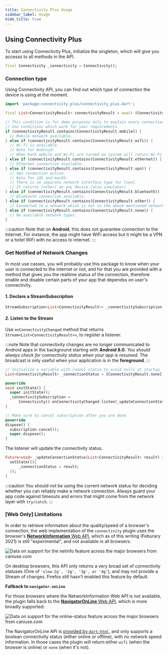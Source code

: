 ```yaml
---
title: Connectivity Plus Usage
sidebar_label: Usage
hide_title: true
---
```


## Using Connectivity Plus

To start using Connectivity Plus, initialize the singleton, which will give you accesss to all methods in the API.

``` dart
final Connectivity _connectivity = Connectivity();
```

### Connection type

Using Connectivity API, you can find out which type of connection the device is using at the moment.

```dart
import 'package:connectivity_plus/connectivity_plus.dart';

final List<ConnectivityResult> connectivityResult = await (Connectivity().checkConnectivity());

// This condition is for demo purposes only to explain every connection type.
// Use conditions which work for your requirements.
if (connectivityResult.contains(ConnectivityResult.mobile)) {
  // Mobile network available.
} else if (connectivityResult.contains(ConnectivityResult.wifi)) {
  // Wi-fi is available.
  // Note for Android:
  // When both mobile and Wi-Fi are turned on system will return Wi-Fi only as active network type
} else if (connectivityResult.contains(ConnectivityResult.ethernet)) {
  // Ethernet connection available.
} else if (connectivityResult.contains(ConnectivityResult.vpn)) {
  // Vpn connection active.
  // Note for iOS and macOS:
  // There is no separate network interface type for [vpn].
  // It returns [other] on any device (also simulator)
} else if (connectivityResult.contains(ConnectivityResult.bluetooth)) {
  // Bluetooth connection available.
} else if (connectivityResult.contains(ConnectivityResult.other)) {
  // Connected to a network which is not in the above mentioned networks.
} else if (connectivityResult.contains(ConnectivityResult.none)) {
  // No available network types
}
```

:::caution
Note that on **Android**, this does not guarantee connection to the Internet.
For instance, the app might have WiFi access but it might be a VPN or
a hotel WiFi with no access to internet.
:::

### Get Notified of Network Changes

In most use casses, you will probably use this package to know when your
user is connected to the internet or not, and for that you are provided
with a method that gives you the realtime status of the connection,
therefore enable and disable certain parts of your app that dependss on
user's connectivity.

#### 1. Declare a StreamSubscription

``` dart
StreamSubscription<List<ConnectivityResult>> _connectivitySubscription;
```

#### 2. Listen to the Stream

Use `onConnectivityChanged` method that returns `Stream<List<ConnectivityResult>>`,
to register a listener.

:::note
Note that connectivity changes are no longer communicated to Android apps
in the background starting with **Android 8.0**.
*You should always check for connectivity status when your app is resumed.*
The broadcast is only useful when your application is in the **foreground**.
:::

``` dart
// Initialize a variable with [none] status to avoid nulls at startup
List<ConnectivityResult> _connectionStatus = [ConnectivityResult.none];

@override
void initState() {
  super.initState();
  _connectivitySubscription =
      Connectivity().onConnectivityChanged.listen(_updateConnectionStatus);
}

// Make sure to cancel subscription after you are done
@override
dispose() {
  subscription.cancel();
  super.dispose();
}
```

The listener will update the connectivity status.

``` dart
Future<void> _updateConnectionStatus(List<ConnectivityResult> result) async {
  setState((){
      _connectionStatus = result;
  });
}
```

:::caution
You should not be using the current network status for deciding
whether you can reliably make a network connection.
Always guard your app code against timeouts and errors that might come
from the network layer with `try/catch`.
:::

### [Web Only] Limitations

In order to retrieve information about the quality/speed of a browser's connection,
the web implementation of the `connectivity` plugin uses the browser's
[**NetworkInformation** Web API](https://developer.mozilla.org/en-US/docs/Web/API/NetworkInformation),
which as of this writing (Feburary 2021) is still "experimental", and not available in
all browsers:

![Data on support for the netinfo feature across the major browsers from caniuse.com](https://caniuse.bitsofco.de/image/netinfo.png)

On desktop browsers, this API only returns a very broad set of connectivity statuses (One of `'slow-2g', '2g', '3g', or '4g'`), and may *not* provide a Stream of changes. Firefox still hasn't enabled this feature by default.

**Fallback to `navigator.onLine`**

For those browsers where the NetworkInformation Web API is not available, the plugin falls back to the [**NavigatorOnLine** Web API](https://developer.mozilla.org/en-US/docs/Web/API/NavigatorOnLine), which is more broadly supported:

![Data on support for the online-status feature across the major browsers from caniuse.com](https://caniuse.bitsofco.de/image/online-status.png)

The NavigatorOnLine API is [provided by `dart:html`](https://api.dart.dev/stable/2.7.2/dart-html/Navigator/onLine.html),
and only supports a boolean connectivity status (either online or offline), with no network speed information.
In those cases the plugin will return either `wifi` (when the browser is online) or `none` (when it's not).
